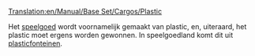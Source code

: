 [[Translation:en/Manual/Base Set/Cargos/Plastic]]

{{nl/Manual/Base Set/Cargos/Vracht|name=Plastic
|image=PlasticFountains.png
|geproduceerd=[[nl/Manual/Base Set/Industries/Plasticfonteinen|Plasticfonteinen]]
|geaccepteerd=[[nl/Manual/Base Set/Industries/Speelgoedfabriek|Speelgoedfabriek]]
}}

Het [[nl/Manual/Base Set/Cargos/Speelgoed|speelgoed]] wordt voornamelijk gemaakt van plastic, en, uiteraard, het plastic moet ergens worden gewonnen. In speelgoedland komt dit uit [[nl/Manual/Base Set/Industries/Plasticfonteinen|plasticfonteinen]].